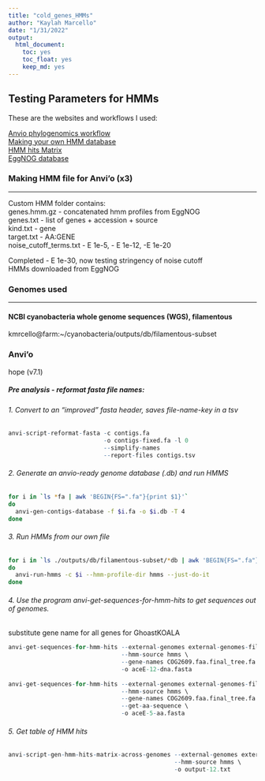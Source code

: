 ```yaml
---
title: "cold_genes_HMMs"
author: "Kaylah Marcello"
date: "1/31/2022"
output:
  html_document:
    toc: yes
    toc_float: yes
    keep_md: yes
---
```


## Testing Parameters for HMMs 

These are the websites and workflows I used:

[Anvio phylogenomics workflow](https://merenlab.org/2017/06/07/phylogenomics/)  
[Making your own HMM database](https://merenlab.org/2016/05/21/archaeal-single-copy-genes/)  
[HMM hits Matrix](https://anvio.org/help/main/programs/anvi-script-gen-hmm-hits-matrix-across-genomes/)  
[EggNOG database](http://eggnog5.embl.de/#/app/results)

### Making HMM file for Anvi'o (x3)
***
Custom HMM folder contains:  
genes.hmm.gz - concatenated hmm profiles from EggNOG  
genes.txt - list of genes + accession + source  
kind.txt - gene  
target.txt - AA:GENE  
noise_cutoff_terms.txt - E 1e-5, - E 1e-12, -E 1e-20  

Completed - E 1e-30, now testing stringency of noise cutoff  
HMMs downloaded from EggNOG  

### Genomes used
***
#### NCBI cyanobacteria whole genome sequences (WGS), filamentous  
kmrcello@farm:~/cyanobacteria/outputs/db/filamentous-subset  

### Anvi'o
hope (v7.1)  

##### Pre analysis - reformat fasta file names:
###### 1. Convert to an "improved" fasta header, saves file-name-key in a tsv
```r
anvi-script-reformat-fasta -c contigs.fa 
                           -o contigs-fixed.fa -l 0 
                           --simplify-names 
                           --report-files contigs.tsv
```

###### 2. Generate an anvio-ready genome database (.db) and run HMMS  
```bash
for i in `ls *fa | awk 'BEGIN{FS=".fa"}{print $1}'`
do
  anvi-gen-contigs-database -f $i.fa -o $i.db -T 4
done
```  

###### 3. Run HMMs from our own file
```bash
for i in `ls ./outputs/db/filamentous-subset/*db | awk 'BEGIN{FS=".fa"}{print $1}'`
do
  anvi-run-hmms -c $i --hmm-profile-dir hmms --just-do-it
done
```  

###### 4. Use the program anvi-get-sequences-for-hmm-hits to get sequences out of genomes. 
substitute gene name for all genes for GhoastKOALA
```r
anvi-get-sequences-for-hmm-hits --external-genomes external-genomes-filamentous-names.tsv \
                                --hmm-source hmms \
                                --gene-names COG2609.faa.final_tree.fa \
                                -o aceE-12-dna.fasta  
  
anvi-get-sequences-for-hmm-hits --external-genomes external-genomes-filamentous-names.tsv \
                                --hmm-source hmms \
                                --gene-names COG2609.faa.final_tree.fa \
                                --get-aa-sequence \
                                -o aceE-5-aa.fasta  
```  

###### 5. Get table of HMM hits
```r
anvi-script-gen-hmm-hits-matrix-across-genomes --external-genomes external-genomes-filamentous-names.tsv \
                                               --hmm-source hmms \
                                               -o output-12.txt
```



